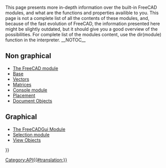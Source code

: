 <languages/>
{{VeryImportantMessage|(October 2019) Do not edit these pages. The information is incomplete and outdated. For the latest API, see the [https://www.freecadweb.org/api autogenerated API documentation], or generate the documentation yourself by following [[Source documentation|Source documentation]].}}

This page presents more in-depth information over the built-in FreeCAD modules, and what are the functions and properties availible to you. This page is not a complete list of all the contents of these modules, and, because of the fast evolution of FreeCAD, the information presented here might be slightly outdated, but it should give you a good overview of the possibilities. For complete list of the modules content, use the dir(module) function in the interpreter.
__NOTOC__

== Non graphical ==

* [[FreeCAD_API|The FreeCAD module]]
* [[Base_API|Base]]
* [[Vector_API|Vectors]] 
* [[Matrix_API|Matrices]]
* [[Console_API|Console module]]
* [[Placement_API|Placement]]
* [[Object_API|Document Objects]]

== Graphical ==

* [[FreeCADGui_API|The FreeCADGui Module]]
* [[Selection_API|Selection module]]
* [[ViewObject_API|View Objects]]

{{Powerdocnavi{{#translation:}}}}
[[Category:API{{#translation:}}]]
{{clear}}